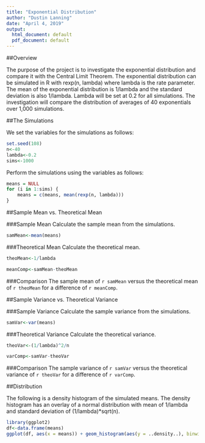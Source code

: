 ---
title: "Exponential Distribution"
author: "Dustin Lanning"
date: "April 4, 2019"
output:
  html_document: default
  pdf_document: default
---


##Overview

The purpose of the project is to investigate the exponential distribution and compare it with the Central Limit Theorem. The exponential distribution can be simulated in R with rexp(n, lambda) where lambda is the rate parameter. The mean of the exponential distribution is 1/lambda and the standard deviation is also 1/lambda. Lambda will be set at 0.2 for all simulations. The investigation will compare the distribution of averages of 40 exponentials over 1,000 simulations.

##The Simulations

We set the variables for the simulations as follows:

```{r}
set.seed(108)
n<-40
lambda<-0.2
sims<-1000
```

Perform the simulations using the variables as follows:

```{r}
means = NULL
for (i in 1:sims) {
    means = c(means, mean(rexp(n, lambda)))
}
```

##Sample Mean vs. Theoretical Mean

###Sample Mean
Calculate the sample mean from the simulations.

```{r}
samMean<-mean(means)
```

###Theoretical Mean
Calculate the theoretical mean.

```{r}
theoMean<-1/lambda

meanComp<-samMean-theoMean
```

###Comparison
The sample mean of `r samMean` versus the theoretical mean of `r theoMean` for a difference of `r meanComp`.

##Sample Variance vs. Theoretical Variance

###Sample Variance
Calculate the sample variance from the simulations.

```{r}
samVar<-var(means)
```

###Theoretical Variance
Calculate the theoretical variance.

```{r}
theoVar<-(1/lambda)^2/n

varComp<-samVar-theoVar
```

###Comparison
The sample variance of `r samVar` versus the theoretical variance of `r theoVar` for a difference of `r varComp`.

##Distribution

The following is a density histogram of the simulated means. The density histogram has an overlay of a normal distribution with mean of 1/lambda and standard deviation of (1/lambda)*sqrt(n).

```{r}
library(ggplot2)
df<-data.frame(means)
ggplot(df, aes(x = means)) + geom_histogram(aes(y = ..density..), binwidth = 0.2, fill = "red", color = "black") + stat_function(geom = "line", fun = dnorm, args = list(mean = theoMean, sd = sd(means)), size = 1) + labs(x = "Simulated Means", y = "Density", title = "Density of Simulated Means")
```
